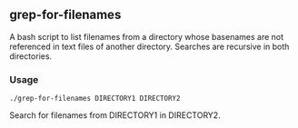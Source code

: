 == grep-for-filenames ==

A bash script to list filenames from a directory whose basenames are not referenced in text files of another directory. Searches are recursive in both directories.

=== Usage ===

 ./grep-for-filenames DIRECTORY1 DIRECTORY2

Search for filenames from DIRECTORY1 in DIRECTORY2.
